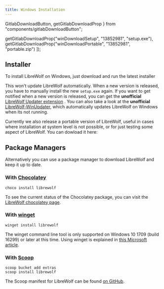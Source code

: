 ```yaml
---
title: Windows Installation
---
```


  GitlabDownloadButton,
  getGitlabDownloadProp
} from "components/gitlabDownloadButton";

  getGitlabDownloadProp("winDownloadSetup", "13852981", "setup.exe"),
  getGitlabDownloadProp("winDownloadPortable", "13852981", "portable.zip")
]);

<InstallationHeader />

## Installer

To install LibreWolf on Windows, just download and run the latest installer

<GitlabDownloadButton id="winDownloadSetup" />

This won't update LibreWolf automatically. When a new version is released, you
have to manually install the new `setup.exe` again. If you want to get notified
when a new version is released, you can get the **unofficial**
[LibreWolf Updater extension](https://addons.mozilla.org/en-US/firefox/addon/librewolf-updater/)
. You can also take a look at the **unofficial**
[LibreWolf-WinUpdater](https://github.com/ltGuillaume/LibreWolf-WinUpdater),
which automatically updates LibreWolf on Windows when its not running.

Currently we also release a portable version of LibreWolf, useful in cases where
installation at system level is not possible, or for just testing some aspect of
LibreWolf. You can dowload it here:

<GitlabDownloadButton id="winDownloadPortable" />

## Package Managers

Alternatively you can use a package manager to download LibreWolf and keep it up
to date.

### With [Chocolatey](https://chocolatey.org/)

```
choco install librewolf
```

To see the current status of the Chocolatey package, you can visit the
[LibreWolf chocolatey page](https://community.chocolatey.org/packages/librewolf).

### With [winget](https://github.com/microsoft/winget-cli)

```
winget install librewolf
```

The winget command line tool is only supported on Windows 10 1709 (build 16299)
or later at this time. Using winget is explained in
[this Microsoft article](https://docs.microsoft.com/en-us/windows/package-manager/winget/#production-recommended).

### With [Scoop](https://scoop.sh)

```
scoop bucket add extras
scoop install librewolf
```

The Scoop manifest for LibreWolf can be found
[on GitHub](https://github.com/ScoopInstaller/Extras/blob/master/bucket/librewolf.json).
